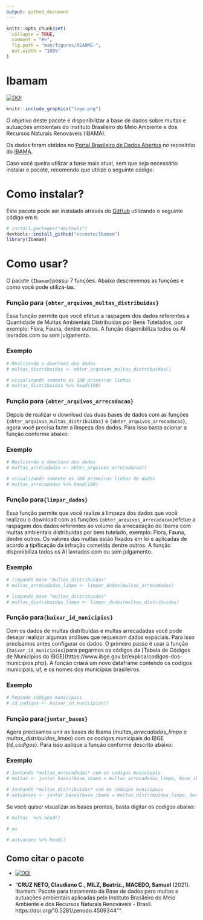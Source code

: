 ```yaml
---
output: github_document
---
```


<!-- README.md is generated from README.Rmd. Please edit that file -->

```r
knitr::opts_chunk$set(
  collapse = TRUE,
  comment = "#>",
  fig.path = "man/figures/README-",
  out.width = "100%"
)
```

# Ibamam

<!-- badges: start -->
[![DOI](https://zenodo.org/badge/DOI/10.5281/zenodo.4509344.svg)](https://doi.org/10.5281/zenodo.4509344)
<!-- badges: end -->

```r
knitr::include_graphics("logo.png")
```

O objetivo deste pacote é disponibilizar a base de dados sobre multas e autuações ambientais do Instituto Brasileiro do Meio Ambiente e dos Recursos Naturais Renováveis (IBAMA).

Os dados foram obtidos no [Portal Brasileiro de Dados Abertos](https://dados.gov.br/) no repositóio do  [IBAMA](https://dados.gov.br/organization/instituto-brasileiro-do-meio-ambiente-e-dos-recursos-naturais-renovaveis-ibama).

Caso você queira utilizar a base mais atual, sem que seja necessário instalar o pacote, recomendo que utilize o seguinte código:

# Como instalar? 

Este pacote pode ser instalado através do  [GitHub](https://github.com/) utilizando o seguinte código em `R`:

``` r
# install.packages("devtools")
devtools::install_github("cccneto/Ibamam")
library(Ibamam)
```
# Como usar?

O pacote `{Ibamam}`possui 7 funções. Abaixo descrevemos as funções e como você pode utilizá-las.

### Função para `{obter_arquivos_multas_distribuidas}`

Essa função permite que você efetue a raspagem dos dados referentes a Quantidade de Multas Ambientais Distribuídas por Bens Tutelados, por exemplo: Flora, Fauna, dentre outros. A função disponibiliza todos os AI lavrados com ou sem julgamento.

### Exemplo
```r
# Realizando o download dos dados
# multas_distribuidas <- obter_arquivos_multas_distribuidas()

# visualizando somente as 100 primeiras linhas
# multas_distribuidas %>% head(100)
```

### Função para `{obter_arquivos_arrecadacao}`

Depois de realizar o download das duas bases de dados com as funções `{obter_arquivos_multas_distribuidas}` e `{obter_arquivos_arrecadacao}`, agora você precisa fazer a limpeza dos dados. Para isso basta acionar a função conforme abaixo:

### Exemplo
```r
# Realizando o download dos dados
# multas_arrecadadas <- obter_arquivos_arrecadacao()

# visualizando somente as 100 primeiras linhas de dados
# multas_arrecadadas %>% head(100)
```

### Função para`{limpar_dados}`

Essa função permite que você realize a limpeza dos dados que você realizou o download com as funções `{obter_arquivos_arrecadacao}`efetue a raspagem dos dados referentes ao volume da arrecadação do Ibama com multas ambientais distribuídas por bem tutelado, exemplo: Flora, Fauna, dentre outros. Os valores das multas estão fixados em lei e aplicadas de acordo a tipificação da infração cometida dentre outros. A função disponibiliza todos os AI lavrados com ou sem julgamento.

### Exemplo
```r
# limpando base "multas_distribuidas"
# multas_arrecadadas_limpo <- limpar_dados(multas_arrecadadas)

# limpando base "multas_distribuidas"
# multas_distribuidas_limpo <- limpar_dados(multas_distribuidas)
```


### Função para`{baixar_id_municipios}`

Com os dados de multas distribuidas e multas arrecadadas você pode desejar realizar algumas análises que requeiram dados espaciais. Para isso precisamos antes configurar os dados. O primeiro passo é usar a função `{baixar_id_municipios}`para pegarmos os códigos da [Tabela de Códigos de Municípios do IBGE]{https://www.ibge.gov.br/explica/codigos-dos-municipios.php}. A função criará um novo dataframe contendo os codigos municipais, uf, e os nomes dos municipios brasileiros.

### Exemplo
```r
# Pegando códigos municipais
# id_codigos <- baixar_id_municipios()
```


### Função para`{juntar_bases}`

Agora precisamos unir as bases do Ibama (*multas_arrecadadas_limpo* e *multas_distribuidas_limpo*) com os codigos municipais do IBGE (*id_codigos*).
Para isso aplique a função conforme descrito abaixo:

### Exemplo
```r
# Juntando *multas_arrecadadas* com os codigos municipais
# multas <- juntar_bases(base_ibama = multas_arrecadadas_limpo, base_ibgecode = id_codigos)

# Juntando *multas_distribuidas* com os códigos municipais
# autuacoes <- juntar_bases(base_ibama = multas_distribuidas_limpo, base_ibgecode = id_codigos)
```

Se você quiser visualizar as bases prontas, basta digitar os codigos abaixo:

```r
# multas  %>% head()

# ou 

# autuacoes %>% head()
```


## Como citar o pacote

* [![DOI](https://zenodo.org/badge/DOI/10.5281/zenodo.4509344.svg)](https://doi.org/10.5281/zenodo.4509344)

* "**CRUZ NETO, Claudiano C., MILZ, Beatriz., MACEDO, Samuel** (2021). Ibamam: Pacote para tratamento da Base de dados para multas e autuações ambientais aplicadas pelo Instituto Brasileiro do Meio Ambiente e dos Recursos Naturais Renováveis - Brasil. https://doi.org/10.5281/zenodo.4509344"".
